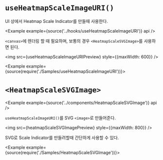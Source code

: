 
# `useHeatmapScaleImageURI()`

UI 상에서 Heatmap Scale Indicator를 만들때 사용한다.

<Example example={source('../hooks/useHeatmapScaleImageURI')} api />

`<canvas>`에 렌더링 할 때 필요하며, 보통의 경우 `<HeatmapScaleSVGImage>`를 사용하면 된다.

<img src={useHeatmapScaleImageURIPreview} style={{maxWidth: 600}} />

<Example example={source(require('./Samples/useHeatmapScaleImageURI'))}>
  <Preview height={120} />
</Example>

# `<HeatmapScaleSVGImage>`

<Example example={source('../components/HeatmapScaleSVGImage')} api />

`useHeatmapScaleImageURI()`를 SVG `<image>`로 만들어준다.

<img src={heatmapScaleSVGImagePreview} style={{maxWidth: 800}} />

SVG로 Scale Indicator를 만들려할때 간단하게 사용할 수 있다.

<Example example={source(require('./Samples/HeatmapScaleSVGImage'))}>
  <Preview height={120} />
</Example>
